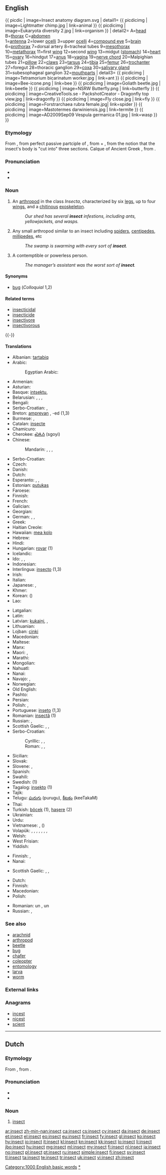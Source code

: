==English==

{{ picdic
| image=Insect anatomy diagram.svg
| detail1=
{{ picdicimg | image=Lightmatter chimp.jpg | link=animal }}
{{ picdicimg | image=Eukaryota diversity 2.jpg | link=organism }}
| detail2=
A=[[head]]
B=[[thorax]]
C=[[abdomen]]<br>
1=[[antenna]]
2=lower [[ocelli]]
3=upper [[ocelli]]
4=[[compound eye]]
5=[[brain]]
6=[[prothorax]]
7=dorsal artery
8=tracheal tubes
9=[[mesothorax]]
10=[[metathorax]]
11=first [[wing]]
12=second [[wing]]
13=midgut ([[stomach]])
14=[[heart]]
15=[[ovary]]
16=hindgut
17=[[anus]]
18=[[vagina]]
19=[[nerve chord]]
20=Malpighian tubes
21=[[pillow]]
22=[[claw]]s
23=[[tarsus]]
24=[[tibia]]
25=[[femur]]
26=[[trochanter]]
27=foregut
28=thoracic ganglion
29=[[coxa]]
30=[[salivary gland]]
31=subesophageal ganglion
32=[[mouthpart]]s
| detail3=
{{ picdicimg | image=Tetramorium bicarinatum worker.jpg | link=ant }}
{{ picdicimg | image=Bee-icone.png | link=bee }}
{{ picdicimg | image=Goliath beetle.jpg | link=beetle }}
{{ picdicimg | image=NSRW Butterfly.png | link=butterfly }}
{{ picdicimg | image=CreativeTools.se - PackshotCreator - Dragonfly top view.jpg | link=dragonfly }}
{{ picdicimg | image=Fly close.jpg | link=fly }}
{{ picdicimg | image=Forstrarchaea rubra female.jpg| link=spider }} <!-- insect, colloquial -->
{{ picdicimg | image=Mastotermes darwiniensis.jpg | link=termite }}
{{ picdicimg | image=AD2009Sep09 Vespula germanica 01.jpg | link=wasp }}
}}

===Etymology===
From {{etyl|la|en}} {{term|insectum||with a notched or divided body, cut up|lang=la}}, from perfect passive partciple of {{term|inseco|insecō|I cut up|lang=la}}, from {{term|in-||lang=la}} + {{term|seco|secō|I cut|lang=la}}, from the notion that the insect's body is "cut into" three sections. Calque of Ancient Greek {{term|ἔντομον||insect|lang=grc}}, from {{term|ἔντομος||cut into pieces|lang=grc}}.

===Pronunciation===
* {{audio|en-us-insect.ogg|Audio (US)}}
* {{rhymes|ɛkt}}

===Noun===
{{en-noun}}

# An [[arthropod]] in the class ''Insecta'', characterized by six [[leg]]s, up to four [[wing]]s, and a [[chitin]]ous [[exoskeleton]].
#: ''Our shed has several '''insect''' infestions, including ants, yellowjackets, and wasps.''
# {{colloquial}} Any small arthropod similar to an insect including [[spider]]s, [[centipede]]s, [[millipede]]s, etc
#: ''The swamp is swarming with every sort of '''insect'''.''
# A contemptible or powerless person.
#: ''The manager’s assistant was the worst sort of '''insect'''.''

====Synonyms====
* [[bug]] (''Colloquial'' 1,2)

====Related terms====
* [[insecticidal]]
* [[insecticide]]
* [[insectivore]]
* [[insectivorous]]

{{-}}

====Translations====
{{rfc-tsort|duplicate language: Serbo-Croatian}}
{{trans-top|arthropod}}
* Albanian: [[tartabiq]]
* Arabic: {{t-|ar|حشرة|f|alt=حَشَرة|tr=Hashara}}
*: Egyptian Arabic: {{tø|arz|حشرة|f|tr=ḥashara|sc=Arab}}
* Armenian: {{t-|hy|միջատ|tr=miǰat}}
* Asturian: {{t-|ast|inseutu|m}}
* Basque: [[intsektu]], {{t-|eu|zomorro}}
* Belarusian: {{t-|be|насякомае|n|tr=nasjakómaje|sc=Cyrl}}, {{t-|be|казурка|f|tr=kazúrka|sc=Cyrl}}, {{t-|be|вусяк|m|tr=vusják|sc=Cyrl}}, {{t-|be|гмыз|m|tr=hmyz|sc=Cyrl}}
* Bengali: {{t-|bn|পোকা|tr=poka|sc=Beng}}
* Serbo-Croatian: {{t-|sh|insekt|m}}, {{t-|sh|buba|f}}
* Breton: [[amprevan]] {{m}}, -ed {{p}} (1,3)<!--Are numbers here even needed anymore? (not needed if you copy to the #3 section)-->
* Burmese: {{t+|my|ပိုး|tr=pó|sc=Mymr}}, {{t+|my|အင်းဆက်|tr=í̃-sʰeʔ|sc=Mymr}}
* Catalan: [[insecte]]
* Chamicuro: {{tø|ccc|sokajsu}}
* Cherokee: [[ᏍᎪᏱ]] (sgoyi)
* Chinese:
*: Mandarin: {{t|cmn|昆蟲|sc=Hani}}, {{t|cmn|昆虫|tr=kūnchóng|sc=Hani}}, {{t|cmn|蟲子|sc=Hani}}, {{t|cmn|虫子|tr=chóngzi|sc=Hani}}
* Serbo-Croatian: {{t-|sh|kukac|m|alt=kúkac}}
* Czech: {{t+|cs|hmyz|m}} <!-- (1,2) Numbers? Still? (not needed if you copy to the #2 section)-->
* Danish: {{t+|da|insekt}}
* Dutch: {{t+|nl|insect|n}}
* Esperanto: {{qualifier|♂♀}} {{t-|eo|insekto}}, {{qualifier|♂}} {{t-|eo|virinsekto}}, {{qualifier|♀}} {{t-|eo|insektino}}
* Estonian: [[putukas]]
* Faroese: {{t-|fo|skordýr}}
* Finnish: {{t+|fi|hyönteinen}}
* French: {{t+|fr|insecte|m}}
* Galician: {{t+|gl|insecto|m}}
* Georgian: {{t-|ka|მწერი|tr=mts‘eri|sc=Geor}}
* German: {{t+|de|Insekt|n}}, {{t-|de|Kerbtier|n}}, {{t+|de|Kerf|m}}
* Greek: {{t+|el|έντομο|n|tr=éntomo|sc=Grek}}
* Haitian Creole: {{tø|ht|ensèk}}
* Hawaiian: [[mea kolo]]
* Hebrew: {{t+|he|חרק|m|tr=kharák}}
* Hindi: {{t-|hi|कीड़ा|m|tr=kīṛā|sc=Deva}}
* Hungarian: [[rovar]] (1)
* Icelandic: {{t+|is|skordýr|n}}
* Ido: {{qualifier|♂♀}} {{t+|io|insekto}}, {{qualifier|♂}} {{t-|io|insektulo}}, {{qualifier|♀}} {{t-|io|insektino}}
* Indonesian: {{t+|id|serangga}}
* Interlingua: [[insecto]] (1,3)
* Irish: {{t-|ga|feithid|f}}
* Italian: {{t+|it|insetto}}
* Japanese: {{t+|ja|昆虫|tr=こんちゅう, konchū|sc=Jpan}}, {{t+|ja|虫|tr=[[むし]], mushi|sc=Jpan}}
* Khmer: {{t-|km|សត្វល្អិត|tr=sat l’ǝt|sc=Khmr}}
* Korean: {{t+|ko|곤충|tr=gonchung|sc=Kore}} ({{t+|ko|昆蟲|sc=Kore}})
* Lao: {{t+|lo|ແມງໄມ້|tr=mɛ́ːŋmâi|sc=Laoo}}
{{trans-mid}}
* Latgalian: {{tø|ltg|kustūneits|m}}
* Latin: {{t-|la|insectum|n|alt=īnsectum}}
* Latvian: [[kukaiņi]], {{t-|lv|kukainis|m}}, {{t-|lv|insekts|m}}
* Lithuanian: {{t-|lt|vabzdys|m}}
* Lojban: [[cinki]]
* Macedonian: {{t|mk|инсект|m|tr=insékt|sc=Cyrl}}
* Maltese: {{t-|mt|insett|m}}
* Manx: {{t-|gv|beisteig}}
* Maori: {{t-|mi|pēpeke}}, {{t-|mi|mū}}
* Marathi: {{t-|mr|कीड़ा|tr=kīṛā|sc=Deva}}
* Mongolian: {{t-|mn|шавьж|tr=šav'ž|sc=Cyrl}}
* Nahuatl: {{t-|nah|yolkatsin}}
* Nanai: {{tø|gld|колан|tr=kolan}}
* Navajo: {{tø|nv|chʼosh bijáád hastání}}, {{tø|nv|chʼosh}}
* Norwegian: {{t+|no|insekt|n}}
* Old English: {{t-|ang|ceorfdeor|alt=ceorfdēor}}
* Pashto: {{t-|ps|حشره|f|tr=hašará|sc=ps-Arab}}
* Persian: {{t+|fa|حشره|tr=hašare|sc=fa-Arab}}
* Polish: {{t+|pl|owad|m}}, {{t+|pl|robak|m}}
* Portuguese: [[inseto]] {{m}} (1,3)
* Romanian: [[insectă]] {{f}} (1)
* Russian: {{t+|ru|насекомое|n|tr=nasekómoje}}, {{qualifier|colloquial}} {{t+|ru|букашка|f|tr=bukáška|sc=Cyrl}}
* Scottish Gaelic: {{t-|gd|meanbh-fhrìde|f}}, {{t-|gd|frìde|f}}, {{t-|gd|biastag|f}}
* Serbo-Croatian:
*: Cyrillic: {{t-|sh|инсект|m}}, {{t-|sh|буба|f}}, {{t-|sh|кукац|m}}
*: Roman: {{t-|sh|insekt|m}}, {{t-|sh|buba|f}}, {{t-|sh|kukac|m}}
* Sicilian: {{t+|scn|insettu|m}}
* Slovak: {{t-|sk|hmyz}}
* Slovene: {{t+|sl|žuželka|f}}, {{t-|sl|insekt|m}}
* Spanish: {{t+|es|insecto|m}}
* Swahili: {{t+|sw|mdudu}}
* Swedish: {{t+|sv|insekt|c}} (1)
* Tagalog: [[insekto]] {{f}} (1)
* Tajik: {{t-|tg|ҳашара|tr=hašara|sc=Cyrl}}
* Telugu: [[పురుగు]] (purugu), [[కీటకం]] (keeTakaM)
* Thai: {{t-|th|แมลง|tr=maelong}}
* Turkish: [[böcek]] (1), [[haşere]] (2)
* Ukrainian: {{t+|uk|комаха|f|tr=komáxa|sc=Cyrl}}
* Urdu: {{t-|ur|کیڑا|m|tr=kīṛā|sc=ur-Arab}}
* Vietnamese: {{t+|vi|sâu bọ}}, {{t+|vi|côn trùng}} ({{t-|vi|昆蟲}})
* Volapük: {{qualifier|♂♀}} {{t+|vo|näsäk}}, {{qualifier|♂}} {{t-|vo|hinäsäk}}, {{qualifier|♀}} {{t-|vo|jinäsäk}}, {{qualifier|♂♀ offspring, young}} {{t-|vo|näsäkül}}, {{qualifier|♂ offspring}} {{t-|vo|hinäsäkül}}, {{qualifier|♀ offspring}} {{t-|vo|jinäsäkül}}, {{qualifier|obsolete}} {{t+|vo|sök}}, {{qualifier|obsolete}} {{t-|vo|lunim}}
* Welsh: {{t+|cy|pryfyn}}
* West Frisian: {{t+|fy|ynsekt}}
* Yiddish: {{t-|yi|אינסעקט|m|tr=insekt, inssekt}}
{{trans-bottom}}

{{trans-top|colloquial: any small arthropod}}
* Finnish: {{t+|fi|ötökkä}}, {{t-|fi|öttiäinen}}
* Nanai: {{tø|gld|колан|tr=kolan}}
{{trans-mid}}
* Scottish Gaelic: {{t-|gd|meanbh-fhrìde|f}}, {{t-|gd|frìde|f}}, {{t-|gd|biastag|f}}
{{trans-bottom}}

{{trans-top|contemptible or powerless person}}
* Dutch: {{t+|nl|nietsnut}}
* Finnish: {{t+|fi|nilviäinen}}
* Macedonian: {{t|mk|гнида|f|tr=gnída|sc=Cyrl}}
* Polish: {{t+|pl|zero|n}}
{{trans-mid}}
* Romanian: un {{t-|ro|nimeni}}, un {{t+|ro|zero}}
* Russian: {{t+|ru|ничтожество|n|tr=ničtóžestvo|sc=Cyrl}}, {{t+|ru|ноль|m|tr=nol'|sc=Cyrl}}
{{trans-bottom}}

===See also===
* [[arachnid]]
* [[arthropod]]
* [[beetle]]
* [[bug]]
* [[chafer]]
* [[coleopter]]
* [[entomology]]
* [[larva]]
* [[worm]]

===External links===
{{projectlinks
|pedia
|species
|page2=insecta
|quote
|commons}}

===Anagrams===
* [[incest#English|incest]]
* [[nicest#English|nicest]]
* [[scient#English|scient]]

[[Category:1000 English basic words]]
[[Category:en:Insects|*]]

----

==Dutch==
{{wikipedia|lang=nl}}

===Etymology===
From {{etyl|la|nl}} {{term|insectum|īnsectum|lang=la|cut up}}, from {{term|inseco|īnsecō|lang=la|I cut up into}}.

===Pronunciation===
* {{IPA|/ɪn.ˈsɛkt/|lang=nl}}
* {{audio|Nl-insect.ogg|Audio}}

===Noun===
{{nl-noun|m|insecten|insectje}}

# [[#English|insect]]

[[ar:insect]]
[[zh-min-nan:insect]]
[[ca:insect]]
[[cs:insect]]
[[cy:insect]]
[[da:insect]]
[[de:insect]]
[[et:insect]]
[[el:insect]]
[[eo:insect]]
[[eu:insect]]
[[fr:insect]]
[[fy:insect]]
[[gl:insect]]
[[ko:insect]]
[[hy:insect]]
[[io:insect]]
[[it:insect]]
[[kl:insect]]
[[kn:insect]]
[[kk:insect]]
[[lo:insect]]
[[li:insect]]
[[jbo:insect]]
[[hu:insect]]
[[mg:insect]]
[[ml:insect]]
[[my:insect]]
[[fj:insect]]
[[nl:insect]]
[[ja:insect]]
[[no:insect]]
[[pl:insect]]
[[pt:insect]]
[[ru:insect]]
[[simple:insect]]
[[fi:insect]]
[[sv:insect]]
[[tl:insect]]
[[ta:insect]]
[[te:insect]]
[[tr:insect]]
[[uk:insect]]
[[vi:insect]]
[[zh:insect]]